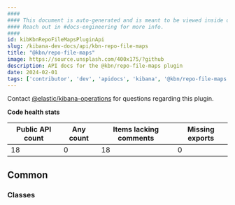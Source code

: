 ```yaml
---
####
#### This document is auto-generated and is meant to be viewed inside our experimental, new docs system.
#### Reach out in #docs-engineering for more info.
####
id: kibKbnRepoFileMapsPluginApi
slug: /kibana-dev-docs/api/kbn-repo-file-maps
title: "@kbn/repo-file-maps"
image: https://source.unsplash.com/400x175/?github
description: API docs for the @kbn/repo-file-maps plugin
date: 2024-02-01
tags: ['contributor', 'dev', 'apidocs', 'kibana', '@kbn/repo-file-maps']
---
```




Contact [@elastic/kibana-operations](https://github.com/orgs/elastic/teams/kibana-operations) for questions regarding this plugin.

**Code health stats**

| Public API count  | Any count | Items lacking comments | Missing exports |
|-------------------|-----------|------------------------|-----------------|
| 18 | 0 | 18 | 0 |

## Common

### Classes
<DocDefinitionList data={kbnRepoFileMapsObj.common.classes}/>

